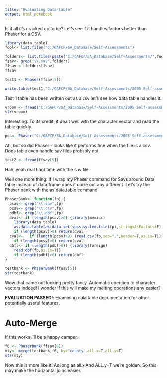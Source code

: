 ```yaml
---
title: "Evaluating Data-table"
output: html_notebook
---
```


Is it all it's cracked up to be?  Let's see if it handles factors better than Phaser for a CSV.  

```r
library(data.table)
fool<- list.files("C:/GAFCP/SA_Database/Self-Assessments")

folders<- list.files(paste("C:/GAFCP/SA_Database/Self-Assessments/",fool,sep=""),full.names=T)
fsav<- grep("\\.sav",folders)
ffsav <- folders[fsav]
ffsav
```

```r
test1 <- Phaser(ffsav[5])
```
```r
write.table(test1,"C:/GAFCP/SA_Database/Self-Assessments/2005 Self-assessment/Q15-05.csv",sep=",")
```
Test 1 table has been written out as a csv let's see how data table handles it.  
```r
vroom <- fread("C:/GAFCP/SA_Database/Self-Assessments/2005 Self-assessment/Q15-05.csv")
str(vroom)
```

Interesting.  To its credit, it dealt well with the character vector and read the table quickly.

```r
pos<- Phaser("C:/GAFCP/SA_Database/Self-Assessments/2005 Self-assessment/Q15-05.csv")
```

Ah, but so did Phaser - looks like it performs fine when the file is a csv.  Does table even handle sav files probably not.

```r
test2 <- fread(ffsav[5])
```

Hah, yeah real hard time with the sav file.  

Well one more thing: If I wrap my Phaser command for Savs around Data table instead of data frame does it come out any different.  Let's try the Phaser bank with the as.data.table command

```r

PhaserBank<- function(fp) {
  psav<- grep("\\.sav",fp)
  pcsv<- grep("\\.csv",fp)
  pdbf<- grep("\\.dbf",fp)
  dval<- if (length(psav)>0) {library(memisc) 
    library(data.table)
    as.data.table(as.data.set(spss.system.file(fp),stringsAsFactors=F))}
    if (length(psav)>0) return(dval)
  cval<-   if (length(pcsv)>0) (read.csv(fp,sep=",",header=T,as.is=T))
    if (length(pcsv)>0) return(cval)
  dbfl<- if (length(pdbf>0)) {library(foreign)
    read.dbf(fp,as.is=T)}
    if (length(pdbf)>0) return(dbfl)
}
```
```r
testbank <- PhaserBank(ffsav[5])
str(testbank)
```

Wow that came out looking pretty fancy.  Automatic coercion to character vectors indeed! I wonder if this will make my melting operations any easier?  


**EVALUATION PASSED!**:  Examining data table documentation for other potentially useful features.

Auto-Merge
===============

If this works I'll be a happy camper.

```r
f6 <- PhaserBank(ffsav[6])
mty<- merge(testbank,f6, by="county",all.x=T,all.y=T)
str(mty)
```

Now this is more like it!   As long as all.x And ALL.y=T we're golden.  So this may make the horizontal joins easier.  

